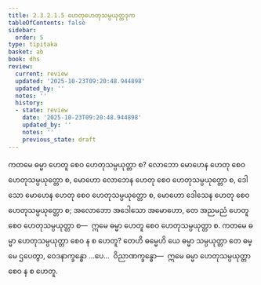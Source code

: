 ```yaml
---
title: 2.3.2.1.5 ဟေတုဟေတုသမ္ပယုတ္တဒုက
tableOfContents: false
sidebar:
  order: 5
type: tipitaka
basket: ab
book: dhs
review:
  current: review
  updated: '2025-10-23T09:20:48.944898'
  updated_by: ''
  notes: ''
  history:
  - state: review
    date: '2025-10-23T09:20:48.944898'
    updated_by: ''
    notes: ''
    previous_state: draft
---
```



<ReviewStatus review={frontmatter.review} showDetails={true} />

<HypothesisAnnotation frontmatter={frontmatter} />

<DynamicBreadcrumb />

<Division number="1085" book="dhs" e="ch" v="29" p="219">

<Paragraph number="1754" book="dhs">
ကတမေ ဓမ္မာ ဟေတူ စေဝ ဟေတုသမ္ပယုတ္တာ စ? လောဘော မောဟေန ဟေတု စေဝ ဟေတုသမ္ပယုတ္တော စ, မောဟော လောဘေန ဟေတု စေဝ ဟေတုသမ္ပယုတ္တော စ, ဒေါသော မောဟေန ဟေတု စေဝ ဟေတုသမ္ပယုတ္တော စ, မောဟော ဒေါသေန ဟေတု စေဝ ဟေတုသမ္ပယုတ္တော စ; အလောဘော အဒေါသော အမောဟော, တေ အညမညံ ဟေတူ စေဝ ဟေတုသမ္ပယုတ္တာ စ—  ဣမေ ဓမ္မာ ဟေတူ စေဝ ဟေတုသမ္ပယုတ္တာ စ.
</Paragraph>

</Division>
<Division number="1086" book="dhs" e="ch" v="29" p="219">

<Paragraph number="1755" book="dhs">
ကတမေ ဓမ္မာ ဟေတုသမ္ပယုတ္တာ စေဝ န စ ဟေတူ? တေဟိ ဓမ္မေဟိ ယေ ဓမ္မာ သမ္ပယုတ္တာ တေ ဓမ္မေ ဌပေတွာ, ဝေဒနာက္ခန္ဓော …ပေ…  ဝိညာဏက္ခန္ဓော—  ဣမေ ဓမ္မာ ဟေတုသမ္ပယုတ္တာ စေဝ န စ ဟေတူ.
</Paragraph>
</Division>